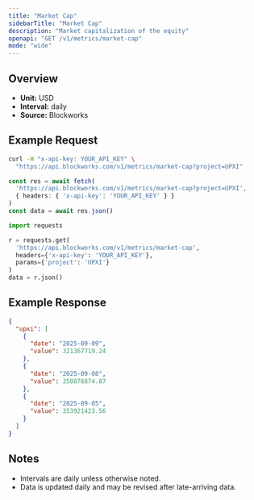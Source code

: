 ```yaml
---
title: "Market Cap"
sidebarTitle: "Market Cap"
description: "Market capitalization of the equity"
openapi: "GET /v1/metrics/market-cap"
mode: "wide"
---
```


## Overview

- **Unit:** USD
- **Interval:** daily
- **Source:** Blockworks

## Example Request

<CodeGroup>

```bash cURL
curl -H "x-api-key: YOUR_API_KEY" \
  "https://api.blockworks.com/v1/metrics/market-cap?project=UPXI"
```

```typescript TypeScript
const res = await fetch(
  'https://api.blockworks.com/v1/metrics/market-cap?project=UPXI',
  { headers: { 'x-api-key': 'YOUR_API_KEY' } }
)
const data = await res.json()
```

```python Python
import requests

r = requests.get(
  'https://api.blockworks.com/v1/metrics/market-cap',
  headers={'x-api-key': 'YOUR_API_KEY'},
  params={'project': 'UPXI'}
)
data = r.json()
```

</CodeGroup>

## Example Response

```json
{
  "upxi": [
    {
      "date": "2025-09-09",
      "value": 321367719.24
    },
    {
      "date": "2025-09-08",
      "value": 350876874.87
    },
    {
      "date": "2025-09-05",
      "value": 353921423.56
    }
  ]
}
```

## Notes
- Intervals are daily unless otherwise noted.
- Data is updated daily and may be revised after late-arriving data.